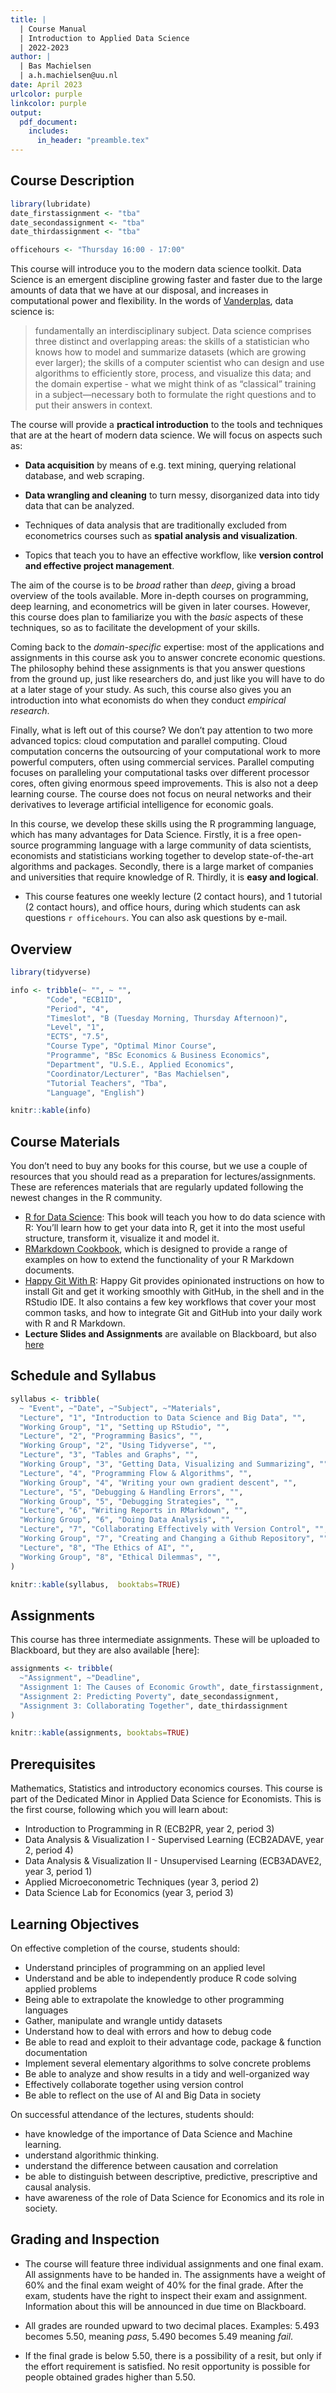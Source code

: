 ```yaml
---
title: | 
  | Course Manual
  | Introduction to Applied Data Science
  | 2022-2023
author: |
  | Bas Machielsen
  | a.h.machielsen@uu.nl
date: April 2023
urlcolor: purple
linkcolor: purple
output: 
  pdf_document:
    includes:
      in_header: "preamble.tex"
---
```


## Course Description

```r
library(lubridate)
date_firstassignment <- "tba"
date_secondassignment <- "tba"
date_thirdassignment <- "tba"

officehours <- "Thursday 16:00 - 17:00"
```

This course will introduce you to the modern data science toolkit. Data Science is an emergent discipline growing faster and faster due to the large amounts of data that we have at our disposal, and increases in computational power and flexibility. In the words of [Vanderplas](https://jakevdp.github.io/PythonDataScienceHandbook/00.00-preface.html), data science is:

> fundamentally an interdisciplinary subject. Data science comprises three distinct and overlapping areas: the skills of a statistician who knows how to model and summarize datasets (which are growing ever larger); the skills of a computer scientist who can design and use algorithms to efficiently store, process, and visualize this data; and the domain expertise - what we might think of as "classical" training in a subject—necessary both to formulate the right questions and to put their answers in context.

The course will provide a **practical introduction** to the tools and techniques that are at the heart of modern data science. We will focus on aspects such as:

  - **Data acquisition** by means of e.g. text mining, querying relational database, and web scraping. 
  
  - **Data wrangling and cleaning** to turn messy, disorganized data into tidy data that can be analyzed. 

  - Techniques of data analysis that are traditionally excluded from econometrics courses such as **spatial analysis and visualization**.
  
  - Topics that teach you to have an effective workflow, like **version control and effective project management**. 
  
The aim of the course is to be _broad_ rather than _deep_, giving a broad overview of the tools available. More in-depth courses on programming, deep learning, and econometrics will be given in later courses. However, this course does plan to familiarize you with the _basic_ aspects of these techniques, so as to facilitate the development of your skills. 

Coming back to the _domain-specific_ expertise: most of the applications and assignments in this course ask you to answer concrete economic questions. The philosophy behind these assignments is that you answer questions from the ground up, just like researchers do, and just like you will have to do at a later stage of your study. As such, this course also gives you an introduction into what economists do when they conduct _empirical research_. 
  
Finally, what is left out of this course? We don't pay attention to two more advanced topics: cloud computation and parallel computing. Cloud computation concerns the outsourcing of your computational work to more powerful computers, often using commercial services. Parallel computing focuses on paralleling your computational tasks over different processor cores, often giving enormous speed improvements. This is also not a deep learning course. The course does not focus on neural networks and their derivatives to leverage artificial intelligence for economic goals. 

In this course, we develop these skills using the R programming language, which has many advantages for Data Science. Firstly, it is a free open-source programming language with a large community of data scientists, economists and statisticians working together to develop state-of-the-art algorithms and packages. Secondly, there is a large market of companies and universities that require knowledge of R. Thirdly, it is **easy and logical**. 

- This course features one weekly lecture (2 contact hours), and 1 tutorial (2 contact hours), and office hours, during which students can ask questions `r officehours`. You can also ask questions by e-mail. 

## Overview

```r
library(tidyverse)

info <- tribble(~ "", ~ "", 
        "Code", "ECB1ID",
        "Period", "4",
        "Timeslot", "B (Tuesday Morning, Thursday Afternoon)", 
        "Level", "1",
        "ECTS", "7.5", 
        "Course Type", "Optimal Minor Course",
        "Programme", "BSc Economics & Business Economics",
        "Department", "U.S.E., Applied Economics",
        "Coordinator/Lecturer", "Bas Machielsen",
        "Tutorial Teachers", "Tba",
        "Language", "English")

knitr::kable(info)

```

## Course Materials

You don't need to buy any books for this course, but we use a couple of resources that you should read as a preparation for lectures/assignments. These are references materials that are regularly updated following the newest changes in the R community. 

  - [R for Data Science](https://r4ds.had.co.nz/): This book will teach you how to do data science with R: You’ll learn how to get your data into R, get it into the most useful structure, transform it, visualize it and model it.
  - [RMarkdown Cookbook](https://bookdown.org/yihui/rmarkdown-cookbook/), which is designed to provide a range of examples on how to extend the functionality of your R Markdown documents. 
  - [Happy Git With R](https://happygitwithr.com/): Happy Git provides opinionated instructions on how to install Git and get it working smoothly with GitHub, in the shell and in the RStudio IDE. It also contains a few key workflows that cover your most common tasks, and how to integrate Git and GitHub into your daily work with R and R Markdown.
  - **Lecture Slides and Assignments** are available on Blackboard, but also [here](https://github.com/basm92/intro_ads)


## Schedule and Syllabus

```r
syllabus <- tribble(
  ~ "Event", ~"Date", ~"Subject", ~"Materials",
  "Lecture", "1", "Introduction to Data Science and Big Data", "",
  "Working Group", "1", "Setting up RStudio", "",
  "Lecture", "2", "Programming Basics", "",
  "Working Group", "2", "Using Tidyverse", "",
  "Lecture", "3", "Tables and Graphs", "",
  "Working Group", "3", "Getting Data, Visualizing and Summarizing", "",
  "Lecture", "4", "Programming Flow & Algorithms", "",
  "Working Group", "4", "Writing your own gradient descent", "",
  "Lecture", "5", "Debugging & Handling Errors", "",
  "Working Group", "5", "Debugging Strategies", "",
  "Lecture", "6", "Writing Reports in RMarkdown", "",
  "Working Group", "6", "Doing Data Analysis", "",
  "Lecture", "7", "Collaborating Effectively with Version Control", "",
  "Working Group", "7", "Creating and Changing a Github Repository", "",
  "Lecture", "8", "The Ethics of AI", "",
  "Working Group", "8", "Ethical Dilemmas", "",
)

knitr::kable(syllabus,  booktabs=TRUE)

```

## Assignments

This course has three intermediate assignments. These will be uploaded to Blackboard, but they are also available [here]: 
```r
assignments <- tribble(
  ~"Assignment", ~"Deadline",
  "Assignment 1: The Causes of Economic Growth", date_firstassignment,
  "Assignment 2: Predicting Poverty", date_secondassignment,
  "Assignment 3: Collaborating Together", date_thirdassignment
)

knitr::kable(assignments, booktabs=TRUE)

```

## Prerequisites

Mathematics, Statistics and introductory economics courses. This course is part of the Dedicated Minor in Applied Data Science for Economists. This is the first course, following which you will learn about:

  - Introduction to Programming in R (ECB2PR, year 2, period 3)
  - Data Analysis & Visualization I - Supervised Learning (ECB2ADAVE, year 2, period 4)
  - Data Analysis & Visualization II - Unsupervised Learning (ECB3ADAVE2, year 3, period 1)
  - Applied Microeconometric Techniques (year 3, period 2)
  - Data Science Lab for Economics (year 3, period 3)
  
  
## Learning Objectives

On effective completion of the course, students should:

  - Understand principles of programming on an applied level
  - Understand and be able to independently produce R code solving applied problems
  - Being able to extrapolate the knowledge to other programming languages
  - Gather, manipulate and wrangle untidy datasets
  - Understand how to deal with errors and how to debug code
  - Be able to read and exploit to their advantage code, package & function documentation
  - Implement several elementary algorithms to solve concrete problems
  - Be able to analyze and show results in a tidy and well-organized way
  - Effectively collaborate together using version control
  - Be able to reflect on the use of AI and Big Data in society
  
On successful attendance of the lectures, students should: 

  - have knowledge of the importance of Data Science and Machine learning.
  - understand algorithmic thinking.
  - understand the difference between causation and correlation
  - be able to distinguish between descriptive, predictive, prescriptive and causal analysis.
  - have awareness of the role of Data Science for Economics and its role in society.
  
## Grading and Inspection

- The course will feature three individual assignments and one final exam. All assignments have to be handed in. The
assignments have a weight of 60% and the final exam weight of 40% for the final grade. After the exam, students have the right to inspect their exam and assignment. Information about this will be announced in due time on Blackboard. 

- All grades are rounded upward to two decimal places. Examples: 5.493 becomes 5.50, meaning _pass_, 5.490 becomes 5.49 meaning _fail_. 

- If the final grade is below 5.50, there is a possibility of a resit, but only if the effort requirement is satisfied. No resit opportunity is possible for people obtained grades higher than 5.50. 
